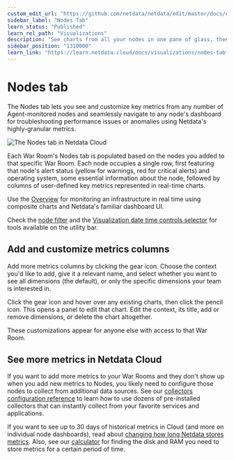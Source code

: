 ```yaml
---
custom_edit_url: "https://github.com/netdata/netdata/edit/master/docs/cloud/visualize/nodes.md"
sidebar_label: "Nodes Tab"
learn_status: "Published"
learn_rel_path: "Visualizations"
description: "See charts from all your nodes in one pane of glass, then dive in to embedded dashboards for granular troubleshooting of ongoing issues."
sidebar_position: "1310000"
learn_link: "https://learn.netdata.cloud/docs/visualizations/nodes-tab"
---
```


# Nodes tab

The Nodes tab lets you see and customize key metrics from any number of Agent-monitored nodes and seamlessly navigate
to any node's dashboard for troubleshooting performance issues or anomalies using Netdata's highly-granular metrics.

![The Nodes tab in Netdata
Cloud](https://user-images.githubusercontent.com/1153921/119035218-2eebb700-b964-11eb-8b74-4ec2df0e457c.png)

Each War Room's Nodes tab is populated based on the nodes you added to that specific War Room. Each node occupies a
single row, first featuring that node's alert status (yellow for warnings, red for critical alerts) and operating
system, some essential information about the node, followed by columns of user-defined key metrics represented in
real-time charts.

Use the [Overview](/docs/monitor-your-infrastructure/home-overview-and-single-node-view) for monitoring an infrastructure in real time using
composite charts and Netdata's familiar dashboard UI.

Check the [node
filter](/docs/monitor-your-infrastructure/node-filter) and the [Visualization date time controls
selector](/docs/monitor-your-infrastructure/visualization-date-and-time-controls) for tools available on the utility bar.

## Add and customize metrics columns

Add more metrics columns by clicking the gear icon. Choose the context you'd like to add, give it a relevant name, and
select whether you want to see all dimensions (the default), or only the specific dimensions your team is interested in.

Click the gear icon and hover over any existing charts, then click the pencil icon. This opens a panel to
edit that chart. Edit the context, its title, add or remove dimensions, or delete the chart altogether.

These customizations appear for anyone else with access to that War Room.

## See more metrics in Netdata Cloud

If you want to add more metrics to your War Rooms and they don't show up when you add new metrics to Nodes, you likely
need to configure those nodes to collect from additional data sources. See our [collectors configuration reference](https://github.com/netdata/netdata/blob/master/src/collectors/REFERENCE.md) 
to learn how to use dozens of pre-installed collectors that can instantly collect from your favorite services and applications.

If you want to see up to 30 days of historical metrics in Cloud (and more on individual node dashboards), read about [changing how long Netdata stores metrics](/docs/configuring/optimizing-metrics-database/change-how-long-netdata-stores-metrics). Also, see our
[calculator](/docs/configuring/optimizing-metrics-database/change-how-long-netdata-stores-metrics#calculate-the-system-resources-ram-disk-space-needed-to-store-metrics)
for finding the disk and RAM you need to store metrics for a certain period of time.
